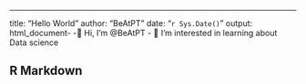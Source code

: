 ---
title: "Hello World"
author: "BeAtPT"
date: "`r Sys.Date()`"
output: html_document- 
-👋 Hi, I’m @BeAtPT
- 👀 I’m interested in learning about Data science

## R Markdown
